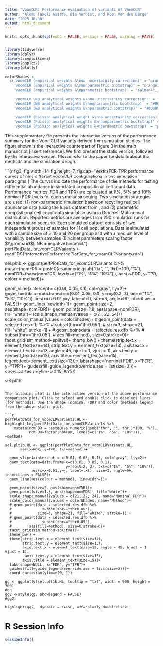 ```yaml
---
title: "VoomCLR: Performance evaluation of variants of VoomCLR"
author: "Alemu Takele Assefa, Bie Verbist, and Koen Van den Berge"
date: "2025-10-30"
output: html_document
---
```


```r
knitr::opts_chunk$set(echo = FALSE, message = FALSE, warning = FALSE)


library(tidyverse)
library(dplyr)
library(compositions) 
library(ggplot2)
library(plotly)

colorShades <- 
  c('voomCLR (empirical weights &\nno uncertainity correction)' = "orange",
    'voomCLR (empirical weights &\nnonparametric bootstrap)' = "orange3", 
    'voomCLR (empirical weights &\nparametric bootstrap)' = "salmon4", 
    
    'voomCLR (NB analytical weights &\nno uncertainity correction)' = "#66B2FF", 
    'voomCLR (NB analytical weights &\nnonparametric bootstrap)' = "#0000FF", 
    'voomCLR (NB analytical weights &\nparametric bootstrap)' = "#000099", 
    
    'voomCLR (Poisson analytical weight &\nno uncertainity correction)' = "mediumvioletred",
    'voomCLR (Poisson analytical weights &\nnonparametric bootstrap)' = "purple2",  
    'voomCLR (Poisson analytical weights &\nparametric bootstrap)' = "purple4")

```

This supplementary file presents the interactive version of the performance summary for the VoomCLR variants derived from simulation studies. The figure shown is the interactive counterpart of Figure 3 in the main manuscript [insert reference]. We first present the static version, followed by the interactive version. Please refer to the paper for details about the methods and the simulation design.

```{r fig3, fig.width=14, fig.height=7, fig.cap="\\textit{FDR-TPR performance curves of nine different voomCLR configurations in two simulation paradigms.} The curves indicate the performance of the methods for testing differential abundance in simulated compositional cell count data. Performance metrics (FDR and TPR) are calculated at 1\\%, 5\\% and 10\\% nominal FDR levels for each simulation setting.  Two simulation strategies are used: (1) non-parametric simulation based on recycling real cell abundance data (using the lupus dataset from), and (2) parametric compositional cell count data simulation using a Dirichlet-Multinomial distribution. Reported metrics are averages from 250 simulation runs for each simulation scenario. Each simulated dataset consists of two independent groups of samples for 11 cell populations. Data is simulated with a sample size of 5, 10 and 20 per group and with a medium level of variability between samples (Dirichlet parameters scaling factor $\\gamma=1$). NB = negative binomial."}
perfPlotData_for_voomCLRVariants <- readRDS("interactivePerformacePlotData_for_voomCLRVariants.rds")

sel.plt1b <- ggplot(perfPlotData_for_voomCLRVariants %>%
    mutate(nomFDR = paste0(as.numeric(gsub("thr", "", thr))*100, "%"),
           nomFDR=factor(nomFDR, levels=c("1%", "5%", "10%"))),
       aes(x=FDR, y=TPR, colour = method))+

  geom_vline(xintercept = c(0.01, 0.05, 0.1), col="gray", lty=2)+
  geom_text(data=data.frame(x=c(0.01, 0.05, 0.1),
                            y=rep(0.2, 3), txt=c("1%", "5%", "10%")),
            aes(x=x+0.01,y=y, label=txt), size=3, angle=90, inherit.aes = FALSE)+ 
  geom_line(linewidth=1)+
  geom_point(size=2, aes(shape=nomFDR))+
  geom_point(size=1.8, aes(shape=nomFDR), fill="white")+
  scale_shape_manual(values = c(21, 22, 24))+
  scale_color_manual(values = colorShades)+
  # geom_point(data = selected.res.dfb %>%
  #              subset(thr=="thr0.05"),
  #            size=3, shape=21, fill="white", stroke=1) +
  # geom_point(data = selected.res.dfb %>%
  #              subset(thr=="thr0.05"),
  #        aes(fill=method), size=0,stroke=0)+
  facet_grid(sim.method~splitval)+
  theme_bw() +
  theme(strip.text.x = element_text(size=14),
        strip.text.y = element_text(size=13),
        axis.text.x = element_text(size=13, angle = 45, hjust = 1, vjust = 1),
         axis.text.y = element_text(size=13),
        axis.title = element_text(size=15),
        legend.text=element_text(size=13))+
 labs(shape="nominal FDR", x="FDR", y="TPR")+
  guides(fill=guide_legend(override.aes = list(size=3)))+
  coord_cartesian(ylim=c(0.15, 0.85))

sel.plt1b
```

The following plot is the interactive version of the above performance comparison plot. Click to select and double click to deselect lines (for methods). Use the shape (nominal FDR) and color (method) legend from the above static plot.

```r
perfPlotData_for_voomCLRVariants.HL <- highlight_key(perfPlotData_for_voomCLRVariants %>%
    mutate(nomFDR = paste0(as.numeric(gsub("thr", "", thr))*100, "%"),
           nomFDR=factor(nomFDR, levels=c("1%", "5%", "10%"))), ~method)

sel.plt1b.HL <- ggplot(perfPlotData_for_voomCLRVariants.HL,
       aes(x=FDR, y=TPR, txt=method))+

  geom_vline(xintercept = c(0.01, 0.05, 0.1), col="gray", lty=2)+
  geom_text(data=data.frame(x=c(0.01, 0.05, 0.1),
                            y=rep(0.2, 3), txt=c("1%", "5%", "10%")),
            aes(x=x+0.01,y=y, label=txt), size=3, angle=90, inherit.aes = FALSE)+
  geom_line(aes(colour = method), linewidth=1)+
 
  geom_point(size=2, aes(shape=nomFDR))+
  geom_point(size=1.8, aes(shape=nomFDR), fill="white")+
  scale_shape_manual(values = c(21, 22, 24), name="Nominal FDR")+
  scale_color_manual(values = colorShades, name="Method")+
  # geom_point(data = selected.res.dfb %>%
  #              subset(thr=="thr0.05"),
  #            size=3, shape=21, fill="white", stroke=1) +
  # geom_point(data = selected.res.dfb %>%
  #              subset(thr=="thr0.05"),
  #        aes(fill=method), size=0,stroke=0)+
  facet_grid(sim.method~splitval)+
  theme_bw() +
  theme(strip.text.x = element_text(size=14),
        strip.text.y = element_text(size=13),
        axis.text.x = element_text(size=13, angle = 45, hjust = 1, vjust = 1),
         axis.text.y = element_text(size=13),
        axis.title = element_text(size=15))+
  labs(shape=NULL, x="FDR", y="TPR")+
  guides(fill=guide_legend(override.aes = list(size=3)))+
  coord_cartesian(ylim=c(0, 1))

gg <- ggplotly(sel.plt1b.HL, tooltip = "txt", width = 900, height = 700)
#gg
gg2 <-style(gg, showlegend = FALSE) 
#gg2

highlight(gg2,  dynamic = FALSE, off='plotly_doubleclick')
```

# R Session Info
```r
sessionInfo()
```

